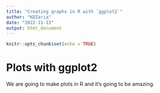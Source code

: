 ```yaml
---
title: "Creating graphs in R with `ggplot2`"
author: "KDZaria"
date: "2022-11-13"
output: html_document
---
```


```r
knitr::opts_chunk$set(echo = TRUE)
```

# Plots with ggplot2

We are going to make plots in R and it's going to be amazing.